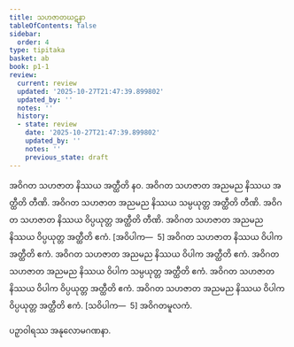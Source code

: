 ```yaml
---
title: သဟဇာတဃဋနာ
tableOfContents: false
sidebar:
  order: 4
type: tipitaka
basket: ab
book: p1-1
review:
  current: review
  updated: '2025-10-27T21:47:39.899802'
  updated_by: ''
  notes: ''
  history:
  - state: review
    date: '2025-10-27T21:47:39.899802'
    updated_by: ''
    notes: ''
    previous_state: draft
---
```



<ReviewStatus review={frontmatter.review} showDetails={true} />

<HypothesisAnnotation frontmatter={frontmatter} />

<DynamicBreadcrumb />

<Division number="390" book="p1-1" e="ch" v="36" p="128">

<Paragraph number="1155" book="p1-1">
အဝိဂတ သဟဇာတ နိဿယ အတ္ထီတိ နဝ. အဝိဂတ သဟဇာတ အညမည နိဿယ အတ္ထီတိ တီဏိ. အဝိဂတ သဟဇာတ အညမည နိဿယ သမ္ပယုတ္တ အတ္ထီတိ တီဏိ. အဝိဂတ သဟဇာတ နိဿယ ဝိပ္ပယုတ္တ အတ္ထီတိ တီဏိ. အဝိဂတ သဟဇာတ အညမည နိဿယ ဝိပ္ပယုတ္တ အတ္ထီတိ ဧကံ. [အဝိပါက—  5]
</Paragraph>

<Paragraph number="1156" book="p1-1">
အဝိဂတ သဟဇာတ နိဿယ ဝိပါက အတ္ထီတိ ဧကံ. အဝိဂတ သဟဇာတ အညမည နိဿယ ဝိပါက အတ္ထီတိ ဧကံ. အဝိဂတ သဟဇာတ အညမည နိဿယ ဝိပါက သမ္ပယုတ္တ အတ္ထီတိ ဧကံ. အဝိဂတ သဟဇာတ နိဿယ ဝိပါက ဝိပ္ပယုတ္တ အတ္ထီတိ ဧကံ. အဝိဂတ သဟဇာတ အညမည နိဿယ ဝိပါက ဝိပ္ပယုတ္တ အတ္ထီတိ ဧကံ. [သဝိပါက—  5]

</Paragraph>
</Division>

<Paragraph number="1157" type="center" book="p1-1">
အဝိဂတမူလကံ.

  
ပဉှာဝါရဿ အနုလောမဂဏနာ.
</Paragraph>